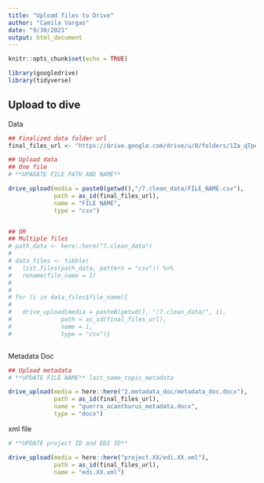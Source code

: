 ```yaml
---
title: "Upload files to Drive"
author: "Camila Vargas"
date: "9/30/2021"
output: html_document
---
```


```r
knitr::opts_chunk$set(echo = TRUE)

library(googledrive)
library(tidyverse)

```


## Upload to dive
Data
```r

## Finalized data folder url
final_files_url <- "https://drive.google.com/drive/u/0/folders/1Za_qTpehKWJaWqyYppLj46TNjZfhhJeH"

## Upload data 
## One file
# **UPADATE FILE PATH AND NAME**

drive_upload(media = paste0(getwd(),"/7.clean_data/FILE_NAME.csv"),
             path = as_id(final_files_url),
             name = "FILE NAME",
             type = "csv")


## OR
## Multiple files
# path_data <- here::here("7.clean_data")
# 
# data_files <- tibble(
#   list.files(path_data, pattern = "csv")) %>% 
#   rename(file_name = 1)
# 
# 
# for (i in data_files$file_name){
#   
#   drive_upload(media = paste0(getwd(), "/7.clean_data/", i),
#              path = as_id(final_files_url),
#              name = i,
#              type = "csv")}



```

Metadata Doc

```r
## Upload metadata
# **UPDATE FILE NAME** last_name_topic_metadata

drive_upload(media = here::here("2.metadata_doc/metadata_doc.docx"),
             path = as_id(final_files_url),
             name = "guerra_acanthurus_metadata.docx",
             type = "docx")
```

xml file

```r
# **UPDATE project ID and EDI ID**

drive_upload(media = here::here("project.XX/edi.XX.xml"),
             path = as_id(final_files_url),
             name = "edi.XX.xml")

```

